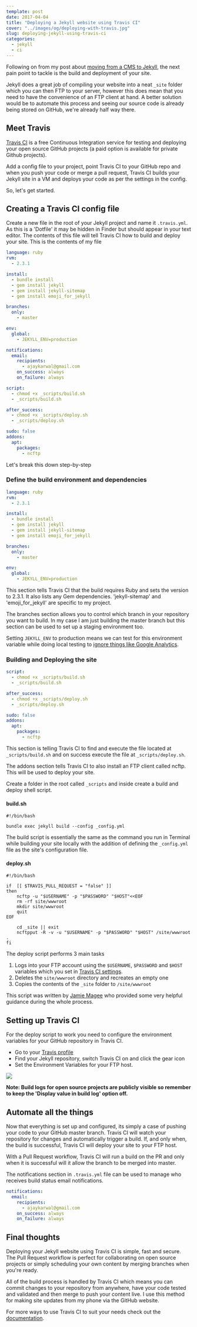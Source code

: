 ```yaml
---
template: post
date: 2017-04-04
title: "Deploying a Jekyll website using Travis CI"
cover: "../images/og/deploying-with-travis.jpg"
slug: deploying-jekyll-using-travis-ci
categories:
  - jekyll
  - ci
---
```


Following on from my post about <a href="/switching-from-cms-to-jekyll/">moving from a CMS to Jekyll</a>, the next pain point to tackle is the build and deployment of your site.

Jekyll does a great job of compiling your website into a neat `_site` folder which you can then FTP to your server, however this does mean that you need to have the convenience of an FTP client at hand. A better solution would be to automate this process and seeing our source code is already being stored on GitHub, we're already half way there.

## Meet Travis

[Travis CI](https://travis-ci.org/) is a free Continuous Integration service for testing and deploying your open source GitHub projects (a paid option is available for private Github projects).

Add a config file to your project, point Travis CI to your GitHub repo and when you push your code or merge a pull request, Travis CI builds your Jekyll site in a VM and deploys your code as per the settings in the config.

So, let's get started.

## Creating a Travis CI config file

Create a new file in the root of your Jekyll project and name it `.travis.yml`. As this is a 'Dotfile' it may be hidden in Finder but should appear in your text editor. The contents of this file will tell Travis CI how to build and deploy your site. This is the contents of my file

```yaml
language: ruby
rvm:
  - 2.3.1

install:
  - bundle install
  - gem install jekyll
  - gem install jekyll-sitemap
  - gem install emoji_for_jekyll

branches:
  only:
    - master

env:
  global:
    - JEKYLL_ENV=production

notifications:
  email:
    recipients:
      - ajaykarwal@gmail.com
    on_success: always
    on_failure: always

script:
  - chmod +x _scripts/build.sh
  - _scripts/build.sh

after_success:
  - chmod +x _scripts/deploy.sh
  - _scripts/deploy.sh

sudo: false
addons:
  apt:
    packages:
      - ncftp
```

Let's break this down step-by-step

### Define the build environment and dependencies

```yaml
language: ruby
rvm:
  - 2.3.1

install:
  - bundle install
  - gem install jekyll
  - gem install jekyll-sitemap
  - gem install emoji_for_jekyll

branches:
  only:
    - master

env:
  global:
    - JEKYLL_ENV=production
```

This section tells Travis CI that the build requires Ruby and sets the version to 2.3.1. It also lists any Gem dependencies. 'jekyll-sitemap' and 'emoji_for_jekyll' are specific to my project.

The branches section allows you to control which branch in your repository you want to build. In my case I am just building the master branch but this section can be used to set up a staging environment too.

Setting `JEKYLL_ENV` to production means we can test for this environment variable while doing local testing to [ignore things like Google Analytics](https://github.com/ajaykarwal/portfolio/blob/master/_includes/head.html#L26-L28).

### Building and Deploying the site

```yaml
script:
  - chmod +x _scripts/build.sh
  - _scripts/build.sh

after_success:
  - chmod +x _scripts/deploy.sh
  - _scripts/deploy.sh

sudo: false
addons:
  apt:
    packages:
      - ncftp
```

This section is telling Travis CI to find and execute the file located at `_scripts/build.sh` and on success execute the file at `_scripts/deploy.sh`.

The addons section tells Travis CI to also install an FTP client called ncftp. This will be used to deploy your site.

Create a folder in the root called `_scripts` and inside create a build and deploy shell script.

#### build.sh

```shell
#!/bin/bash

bundle exec jekyll build --config _config.yml
```

The build script is essentially the same as the command you run in Terminal while building your site locally with the addition of defining the `_config.yml` file as the site's configuration file.

#### deploy.sh

```shell
#!/bin/bash

if  [[ $TRAVIS_PULL_REQUEST = "false" ]]
then
    ncftp -u "$USERNAME" -p "$PASSWORD" "$HOST"<<EOF
    rm -rf site/wwwroot
    mkdir site/wwwroot
    quit
EOF

    cd _site || exit
    ncftpput -R -v -u "$USERNAME" -p "$PASSWORD" "$HOST" /site/wwwroot .
fi
```

The deploy script performs 3 main tasks

1. Logs into your FTP account using the `$USERNAME`, `$PASSWORD` and `$HOST` variables which you set in [Travis CI settings](#setting-up-travis-ci).
1. Deletes the `site/wwwroot` directory and recreates an empty one
1. Copies the contents of the `_site` folder to `/site/wwwroot`

This script was written by [Jamie Magee](https://jamiemagee.co.uk/2015/03/31/continuous-deployment-jekyll-to-azure/) who provided some very helpful guidance during the whole process.

## Setting up Travis CI

For the deploy script to work you need to configure the environment variables for your GitHub repository in Travis CI.

- Go to your [Travis profile](https://travis-ci.org/profile/)
- Find your Jekyll repository, switch Travis CI on and click the gear icon
- Set the Environment Variables for your FTP host.

![](travis-settings.png)

**Note: Build logs for open source projects are publicly visible so remember to keep the 'Display value in build log' option off.**

## Automate all the things

Now that everything is set up and configured, its simply a case of pushing your code to your GitHub master branch. Travis CI will watch your repository for changes and automatically trigger a build. If, and only when, the build is successful, Travis CI will deploy your site to your FTP host.

With a Pull Request workflow, Travis CI will run a build on the PR and only when it is successful will it allow the branch to be merged into master.

The notifications section in `.travis.yml` file can be used to manage who receives build status email notifications.

```yaml
notifications:
  email:
    recipients:
      - ajaykarwal@gmail.com
    on_success: always
    on_failure: always
```

## Final thoughts

Deploying your Jekyll website using Travis CI is simple, fast and secure. The Pull Request workflow is perfect for collaborating on open source projects or simply scheduling your own content by merging branches when you're ready.

All of the build process is handled by Travis CI which means you can commit changes to your repository from anywhere, have your code tested and validated and then merge to push your content live. I use this method for making site updates from my phone via the GitHub website.

For more ways to use Travis CI to suit your needs check out the [documentation](https://docs.travis-ci.com/).
